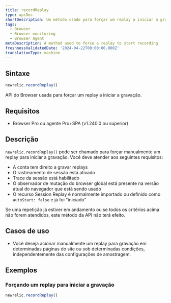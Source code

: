 ```yaml
---
title: recordReplay
type: apiDoc
shortDescription: Um método usado para forçar um replay a iniciar a gravação
tags:
  - Browser
  - Browser monitoring
  - Browser Agent
metaDescription: A method used to force a replay to start recording
freshnessValidatedDate: '2024-04-22T00:00:00.000Z'
translationType: machine
---
```


## Sintaxe

```js
newrelic.recordReplay()
```

API do Browser usada para forçar um replay a iniciar a gravação.

## Requisitos

* Browser Pro ou agente Pro+SPA (v1.240.0 ou superior)

## Descrição

`newrelic.recordReplay()` pode ser chamado para forçar manualmente um replay para iniciar a gravação. Você deve atender aos seguintes requisitos:

* A conta tem direito a gravar replays
* O rastreamento de sessão está ativado
* Trace da sessão está habilitado
* O observador de mutação do browser global está presente na versão atual do navegador que está sendo usado
* O recurso Session Replay é normalmente importado ou definido como `autoStart: false` e já foi &quot;iniciado&quot;

Se uma repetição já estiver em andamento ou se todos os critérios acima não forem atendidos, este método da API não terá efeito.

## Casos de uso

* Você deseja acionar manualmente um replay para gravação em determinadas páginas do site ou sob determinadas condições, independentemente das configurações de amostragem.

## Exemplos

### Forçando um replay para iniciar a gravação

```js
newrelic.recordReplay()
```